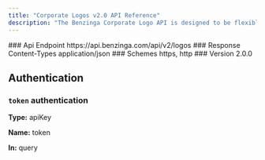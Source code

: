 ```yaml
---
title: "Corporate Logos v2.0 API Reference"
description: "The Benzinga Corporate Logo API is designed to be flexible with client sizing requirements."
---
```


<Info>
### Api Endpoint
https://api.benzinga.com/api/v2/logos
### Response Content-Types
application/json
### Schemes
https, http
### Version
2.0.0
</Info>

## Authentication
### `token` authentication
**Type:** apiKey

**Name:** token

**In:** query